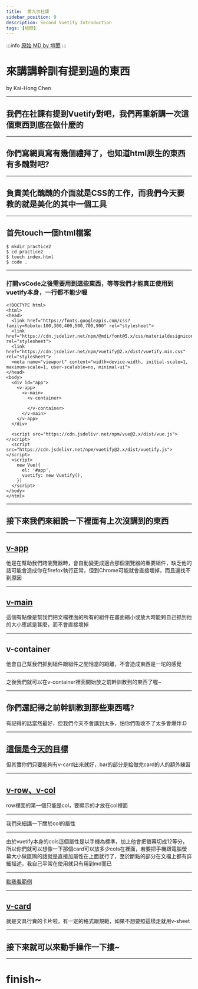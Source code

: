 ---
title:  第九次社課
sidebar_position: 9
description: Second Vuetify Introduction
tags: [塏閎]
---

:::info
[原始 MD by 塏閎](https://hackmd.io/@D6jMLi9nQ3iC-a12lj8HRg/HJZrUFwoD#/)
:::


# 來講講幹訓有提到過的東西
by Kai-Hong Chen

---

## 我們在社課有提到Vuetify對吧，我們再重新講一次這個東西到底在做什麼的

----

## 你們寫網頁寫有幾個禮拜了，也知道html原生的東西有多醜對吧?

----

## 負責美化醜醜的介面就是CSS的工作，而我們今天要教的就是美化的其中一個工具

----

## 首先touch一個html檔案
```bash=
$ mkdir practice2
$ cd practice2
$ touch index.html
$ code .
```

----

### 打開vsCode之後需要用到這些東西，等等我們才能真正使用到vuetify本身，一行都不能少喔
```htmlembedded=
<!DOCTYPE html>
<html>
<head>
  <link href="https://fonts.googleapis.com/css?family=Roboto:100,300,400,500,700,900" rel="stylesheet">
  <link href="https://cdn.jsdelivr.net/npm/@mdi/font@5.x/css/materialdesignicons.min.css" rel="stylesheet">
  <link href="https://cdn.jsdelivr.net/npm/vuetify@2.x/dist/vuetify.min.css" rel="stylesheet">
  <meta name="viewport" content="width=device-width, initial-scale=1, maximum-scale=1, user-scalable=no, minimal-ui">
</head>
<body>
  <div id="app">
    <v-app>
      <v-main>
        <v-container>
        
        </v-container>
      </v-main>
    </v-app>
  </div>

  <script src="https://cdn.jsdelivr.net/npm/vue@2.x/dist/vue.js"></script>
  <script src="https://cdn.jsdelivr.net/npm/vuetify@2.x/dist/vuetify.js"></script>
  <script>
    new Vue({
      el: '#app',
      vuetify: new Vuetify(),
    })
  </script>
</body>
</html>

```

---

## 接下來我們來細說一下裡面有上次沒講到的東西

----

## [v-app](https://vuetifyjs.com/zh-Hans/components/application/)
他是在幫助我們跨瀏覽器時，會自動變更成適合那個瀏覽器的重要組件，缺乏他的話可能會造成你在firefox執行正常，但到Chrome可能就會直接壞掉，而且還找不到原因

----

## [v-main](https://vuetifyjs.com/zh-Hans/components/application/)
這個有點像是幫我們把文檔裡面的所有的組件在畫面縮小或放大時能夠自己抓到他的大小應該是甚麼，而不會直接壞掉

----

## v-container
他會自己幫我們抓到組件跟組件之間恰當的距離，不會造成東西是一坨的感覺

---

之後我們就可以在v-container裡面開始放之前幹訓教到的東西了喔~

---

## 你們還記得之前幹訓教到那些東西嗎?
有記得的話當然最好，但我們今天不會講到太多，怕你們吸收不了太多會爆炸:D

---

## [這個是今天的目標](https://vuetifyjs.com/zh-Hans/examples/wireframes/extended-toolbar/)
但其實你們只要能夠有v-card出來就好，bar的部分是給做完card的人的額外練習

----

## [v-row、v-col](https://vuetifyjs.com/zh-Hans/components/grids/)
row裡面的第一個只能是col，要顯示的才放在col裡面

----

我們來細講一下關於col的屬性

----

由於vuetify本身的cols這個屬性是以手機為標準，加上他會把螢幕切成12等分，所以你們就可以想像一下那個card可以放多少cols在裡面，若要把手機跟電腦螢幕大小做區隔的話就是直接加屬性在上面就行了，至於斷點的部分在文檔上都有詳細描述，我自己平常在使用就只有用到md而已

----

[點我看範例](https://codepen.io/pen/?editors=1010)

----

## [v-card](https://vuetifyjs.com/zh-Hans/components/cards/)
就是文具行賣的卡片啦，有一定的格式跟規範，如果不想要照這樣走就用v-sheet

----

## 接下來就可以來動手操作一下摟~

---

# finish~


